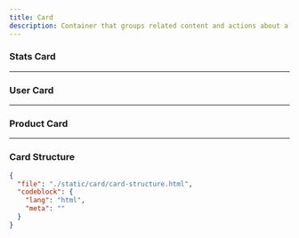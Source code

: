 ```yaml
---
title: Card
description: Container that groups related content and actions about a single subject.
---
```


<ComponentPreview src="/card/card" />

### Stats Card

<ComponentPreview src="/card/card-stats" />

<ComponentPreview src="/card/card-stats-2" />

---

### User Card

<ComponentPreview src="/card/card-users" />

---

### Product Card

<ComponentPreview src="/card/product-card" />

---

### Card Structure

```json doc-gen:file
{
  "file": "./static/card/card-structure.html",
  "codeblock": {
    "lang": "html",
    "meta": ""
  }
}
```
`````

